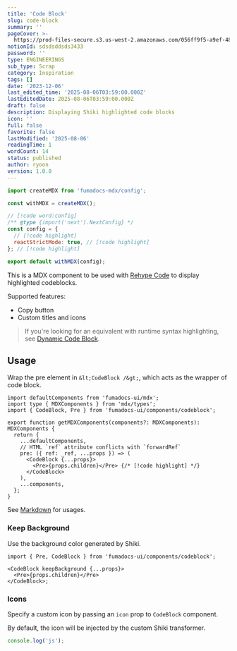 ```yaml
---
title: 'Code Block'
slug: code-block
summary: ''
pageCover: >-
  https://prod-files-secure.s3.us-west-2.amazonaws.com/056ff9f5-a9ef-486f-8acb-9eef51d06a2d/828ca17d-b1be-4142-9dd9-d81ad1d321aa/117919802.1.jpg?X-Amz-Algorithm=AWS4-HMAC-SHA256&X-Amz-Content-Sha256=UNSIGNED-PAYLOAD&X-Amz-Credential=ASIAZI2LB4663KHF47ZF%2F20250806%2Fus-west-2%2Fs3%2Faws4_request&X-Amz-Date=20250806T043333Z&X-Amz-Expires=3600&X-Amz-Security-Token=IQoJb3JpZ2luX2VjEDQaCXVzLXdlc3QtMiJHMEUCIFjvQAE9PEKOtHyTeFwKKDle4D6W5tDI%2BRNMH4nYYnOaAiEAoWJ7E2%2BuoY2CKg60BSFcxL%2FMXK9lkkJai%2BI7SYr1y1cq%2FwMIbRAAGgw2Mzc0MjMxODM4MDUiDIwAgkGNWQxKJl5cByrcA0gERkDUwRXvJbVR3bQ2%2B3GxENnivjuUuIBnvA7Ee%2B4LoovduBh5SFG4qNr7sUV37TDAdgESJ%2BAej2NKUkFULAKBt1e4EBIy7Mlalu0qRSnKJzEFT1%2Flisl3LP9LNwy4YvOeKhEe9vvMGkCPC01PEOsaQvHCChgBebTqQQmgr1wHNybn8D0ILwcbrgS7xq%2BDrEl%2F%2Bfc4AxRUkfnQtM0KQEt59Ca5OpyuKJmem4anuxX%2BbDrj7bMYCiC2OmI0DsxMyGyRCGTMyjuwwYzDyXTVMW9I5PRTa5H%2FFcYvfjK74JR3NqNrRAjwCzkJZmbBiXUguOBaqjkxhty8wgd7oOppjWUyQm1n8nVVVglvFxZNPEhm%2F86%2F11MoU%2FnPS3MKIfp7HY7LB6jILt2XUppoVqHii6oMA7wXw3ddzZw%2BXK6hQ9yer442NT1RkJXQOnhUgiSPCcfWpkbloXMDuvaKNFquemMvkoUC%2FnMQxkGdhIPEwwWH0Pyx5vZNbo7yQemec2gSVNartA137D%2F5qSrDEqLurSIwurEn%2BVrkSIHCWzza9r%2FUimZ0yg3DUUZ9qwrJWwEzxobJpT3T0QMX7bKSYMXhMYMTH7JLnWy7kh%2Fef9XD0bQH9AY01%2Fp316SPwcc%2BMLmsy8QGOqUBfq9Wt17OyN%2FskZFz73%2FAUpadxf%2BvDfFpKW4FGPRAAzj7g3GNTlzR%2BdzngvrPujSXEjwaEAjkxRX7WRtohYf3G2doQy5cnSDLu2XctbeUxtscel5Gw3NEkzHMe%2BickWl6L5aGc1cK68yCpk%2BCgNAzFVowCCPew0z5UsEGlsFvbasmSTFdDvU2P9fXASqaaVztQzGOmNsc3pEuoG7RTpo3L0l%2FXU6K&X-Amz-Signature=4957f0bf98782bd2dcaff4cd0ffafb1281868649dc188a71c896afca06f93542&X-Amz-SignedHeaders=host&x-amz-checksum-mode=ENABLED&x-id=GetObject
notionId: sdsdsddsds3433
password: ''
type: ENGINEERINGS
sub_type: Scrap
category: Inspiration
tags: []
date: '2023-12-06'
last_edited_time: '2025-08-06T03:59:00.000Z'
lastEditedDate: 2025-08-06T03:59:00.000Z
draft: false
description: Displaying Shiki highlighted code blocks
icon: ''
full: false
favorite: false
lastModified: '2025-08-06'
readingTime: 1
wordCount: 14
status: published
author: ryoon
version: 1.0.0
---
```



<div className="bg-fd-background rounded-lg prose-no-margin">

```js title="config.js"
import createMDX from 'fumadocs-mdx/config';

const withMDX = createMDX();

// [!code word:config]
/** @type {import('next').NextConfig} */
const config = {
  // [!code highlight]
  reactStrictMode: true, // [!code highlight]
}; // [!code highlight]

export default withMDX(config);
```

</div>


This is a MDX component to be used with [Rehype Code](/docs/headless/mdx/rehype-code) to display highlighted codeblocks.

Supported features:

- Copy button
- Custom titles and icons

> If you're looking for an equivalent with runtime syntax highlighting, see [Dynamic Code Block](/docs/ui/components/dynamic-codeblock).

## Usage

Wrap the pre element in `&lt;CodeBlock /&gt;`, which acts as the wrapper of code block.

```tsx title="mdx-components.tsx"
import defaultComponents from 'fumadocs-ui/mdx';
import type { MDXComponents } from 'mdx/types';
import { CodeBlock, Pre } from 'fumadocs-ui/components/codeblock';

export function getMDXComponents(components?: MDXComponents): MDXComponents {
  return {
    ...defaultComponents,
    // HTML `ref` attribute conflicts with `forwardRef`
    pre: ({ ref: _ref, ...props }) => (
      <CodeBlock {...props}>
        <Pre>{props.children}</Pre> {/* [!code highlight] */}
      </CodeBlock>
    ),
    ...components,
  };
}
```

See [Markdown](/docs/ui/markdown#codeblock) for usages.

### Keep Background

Use the background color generated by Shiki.

```tsx
import { Pre, CodeBlock } from 'fumadocs-ui/components/codeblock';

<CodeBlock keepBackground {...props}>
  <Pre>{props.children}</Pre>
</CodeBlock>;
```

### Icons

Specify a custom icon by passing an `icon` prop to `CodeBlock` component.

By default, the icon will be injected by the custom Shiki transformer.

```js title="config.js"
console.log('js');
```
